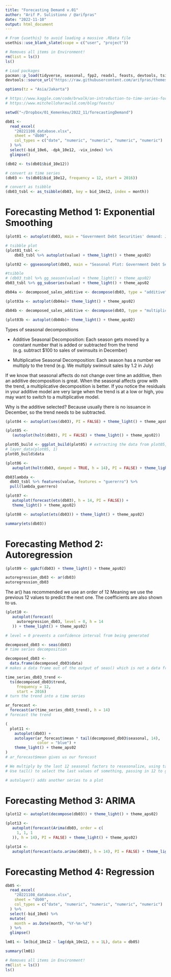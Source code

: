 ```yaml
---
title: "Forecasting Demand v.01"
author: "Arif P. Sulistiono / @arifpras"
date: "2022-11-10"
output: html_document
---
```


```r
# From {usethis} to avoid loading a massive .RData file
usethis::use_blank_slate(scope = c("user", "project"))

# Removes all items in Environment!
rm(list = ls())
ls()

# Load packages
pacman::p_load(tidyverse, seasonal, fpp2, readxl, feasts, devtools, tsibble)
devtools::source_url("https://raw.githubusercontent.com/arifpras/themesAPS/main/themesAPS?raw=TRUE")

options(tz = "Asia/Jakarta")

# https://www.kaggle.com/code/brwalk/an-introduction-to-time-series-forecasting-in-r
# https://www.mitchelloharawild.com/blog/feasts/
```

```r
setwd("~/Dropbox/01_Kemenkeu/2022_11/forecastingDemand")
```

```r
db01 <-
  read_excel(
    "20221108_database.xlsx",
    sheet = "db00",
    col_types = c("date", "numeric", "numeric", "numeric", "numeric")
  ) %>% 
  select(-bid_10e6, -dpk_10e12, -vix_index) %>% 
  glimpse()
```

```r
(db02 <- ts(db01$bid_10e12))
```

```r
# convert as time series
(db03 <- ts(db01$bid_10e12, frequency = 12, start = 2016))

# convert as tsibble
(db03_tsbl <- as_tsibble(db03, key = bid_10e12, index = month))
```

# Forecasting Method 1: Exponential Smoothing

```r
(plot01 <- autoplot(db03, main = "Government Debt Securities' demand: Jan. 2016-Oct. 2022") + theme_light() + theme_aps02)

# tsibble plot
(plot01_tsbl <-
    db03_tsbl %>% autoplot(value) + theme_light() + theme_aps02)
```

```r
(plot02 <- ggseasonplot(db03, main = "Seasonal Plot: Government Debt Securities' demand") + theme_light() + theme_aps02)

#tsibble
# (db03_tsbl %>% gg_season(value) + theme_light() + theme_aps02)
db03_tsbl %>% gg_subseries(value) + theme_light() + theme_aps02
```

```r
db04a <- decomposed_sales_additive <- decompose(db03, type = "additive")

(plot03a <- autoplot(db04a)+ theme_light() + theme_aps02)
```

```r
db04b <- decomposed_sales_additive <- decompose(db03, type = "multiplicative")

(plot03b <- autoplot(db04b)+ theme_light() + theme_aps02)
```

Types of seasonal decompositions

-   Additive Seasonal Decomposition: Each season gets moved by a constant number that is added or subtracted from the trend (e.g. subtract \$100 to sales of swimsuits in December)

-   Multiplicative Seasonal Decomposition: Each season has a number we multiply to the trend (e.g. We multiply swimsuit sales by 1.2 in July)

If we know that seasonal affects do not change over time an additive, then an additive decomposition is great. When the seasonal affects grow with the trend, a multiplicative decomposition is better. If you notice the residuals in your additive model are very large when the trend is at a low or high, you may want to switch to a multiplicative model.

Why is the additive selected? Because usually there is no issuance in December, so the trend needs to be subtracted.

```r
(plot04 <- autoplot(ses(db03), PI = FALSE) + theme_light() + theme_aps02)
```

```r
(plot05 <-
   (autoplot(holt(db03), PI = FALSE) + theme_light() + theme_aps02))

plot05_build <- ggplot_build(plot05) # extracting the data from plot05, sublists: data [1] raw; [2] forecasting
# layer_data(plot05, 1)
plot05_build$data
```

```r
(plot06 <-
   autoplot(holt(db03, damped = TRUE, h = 14), PI = FALSE) + theme_light() + theme_aps02)
```

```r
db03lambda <-
  db03_tsbl %>% features(value, features = "guererro") %>% 
  pull(lambda_guerrero)
```

```r
(plot07 <-
   autoplot(forecast(ets(db03), h = 14, PI = FALSE)) + 
   theme_light() + theme_aps02) 
```

```r
(plot08 <- autoplot(ets(db03)) + theme_light() + theme_aps02)
```

```r
summary(ets(db03))
```

# Forecasting Method 2: Autoregression

```r
(plot09 <- ggAcf(db03) + theme_light() + theme_aps02)
```

```r
autoregression_db03 <- ar(db03)
autoregression_db03
```

The ar() has recommended we use an order of 12 Meaning we use the previous 12 values to predict the next one. The coefficients are also shown to us.

```r
(plot10 <-
   autoplot(forecast(
     autoregression_db03, level = 0, h = 14
   )) + theme_light() + theme_aps02)

# level = 0 prevents a confidence interval from being generated
```

```r
decomposed_db03 <- seas(db03) 
# time series decomposition

decomposed_db03 <-
  data.frame(decomposed_db03$data) 
# makes a data frame out of the output of seas() which is not a data frame

time_series_db03_trend <-
  ts(decomposed_db03$trend,
     frequency = 12,
     start = 2016) 
# turn the trend into a time series

ar_forecast <-
  forecast(ar(time_series_db03_trend), h = 14) 
# forecast the trend
```

```r
(
  plot11 <-
    autoplot(db03) +
    autolayer(ar_forecast$mean * tail(decomposed_db03$seasonal, 14),
              color = "blue") +
    theme_light() + theme_aps02
)
# ar_forecast$mean gives us our forecast

# We multiply by the last 12 seasonal factors to resesonalize, using tail
# Use tail() to select the last values of something, passing in 12 to give us the most recent seasonal factors. tail() works like head()

# autolayer() adds another series to a plot
```

# Forecasting Method 3: ARIMA

```r
(plot12 <- autoplot(decompose(db03)) + theme_light() + theme_aps02)
```

```r
(plot13 <-
   autoplot(forecast(Arima(db03, order = c(
     1, 1, 1
   )), h = 14), PI = FALSE) + theme_light() + theme_aps02)
```

```r
(plot14 <-
   autoplot(forecast(auto.arima(db03), h = 14), PI = FALSE) + theme_light() + theme_aps02)
```

# Forecasting Method 4: Regression

```r
db05 <-
  read_excel(
    "20221108_database.xlsx",
    sheet = "db00",
    col_types = c("date", "numeric", "numeric", "numeric", "numeric")
  ) %>% 
  select(-bid_10e6) %>% 
  mutate(
    month = as.Date(month, "%Y-%m-%d")
  ) %>% 
  glimpse()
```

```r
lm01 <- lm(bid_10e12 ~ lag(dpk_10e12, n = 1L), data = db05)

summary(lm01)
```

```r
# Removes all items in Environment!
rm(list = ls())
ls()
```
